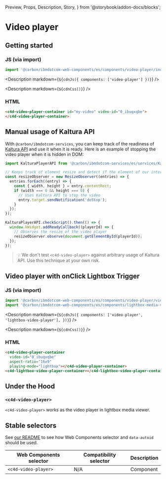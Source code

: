   Preview,
  Props,
  Description,
  Story,
} from '@storybook/addon-docs/blocks';

# Video player

## Getting started

### JS (via import)

```javascript
import '@carbon/ibmdotcom-web-components/es/components/video-player/index.js';
```

<Description markdown={`${cdnJs({ components: ['video-player'] })}`} />

<Description markdown={`${cdnCss()}`} />

### HTML

```html
<c4d-video-player-container id="my-video" video-id="0_ibuqxqbe">
</c4d-video-player-container>
```

## Manual usage of Kaltura API

With `@carbon/ibmdotcom-services`, you can keep track of the readiness of
[Kaltura API](http://player.kaltura.com/docs/api) and use it when it is ready.
Here is an example of stopping the video player when it is hidden in DOM:

```javascript
import KalturaPlayerAPI from '@carbon/ibmdotcom-services/es/services/KalturaPlayer/KalturaPlayer.js';

// Keeps track of element resize and detect if the element of our interest is hidden
const resizeObserver = new ResizeObserver((entries) => {
  entries.forEach((entry) => {
    const { width, height } = entry.contentRect;
    if (width === 0 && height === 0) {
      // Uses Kaltura API to stop the video
      entry.target.sendNotification('doStop');
    }
  });
});

KalturaPlayerAPI.checkScript().then(() => {
  window.kWidget.addReadyCallback((playerId) => {
    // Observes the resize of the video player
    resizeObserver.observe(document.getElementById(playerId));
  });
});
```

> 💡 We don't test `<c4d-video-player>` against arbitrary usage of Kaltura API.
> Use this technique at your own risk.

## Video player with onClick Lightbox Trigger

### JS (via import)

```javascript
import '@carbon/ibmdotcom-web-components/es/components/video-player/video-player-container.js';
import '@carbon/ibmdotcom-web-components/es/components/lightbox-media-viewer/lightbox-video-player-container.js';
```

<Description
  markdown={`${cdnJs({
    components: ['video-player', 'lightbox-video-player'],
  })}`}
/>

<Description markdown={`${cdnCss()}`} />

### HTML

```html
<c4d-video-player-container
  video-id="0_ibuqxqbe"
  aspect-ratio="16x9"
  playing-mode="lightbox"></c4d-video-player-container>
<c4d-lightbox-video-player-container></c4d-lightbox-video-player-container>
```

## Under the Hood

### `<c4d-video-player>`

`<c4d-video-player>` works as the video player in lightbox media viewer.

<Props of="cds-video-player" />

## Stable selectors

See
[our README](https://github.com/carbon-design-system/carbon-for-ibm-dotcom/tree/main/packages/web-components#stable-selectors-for-analytics-and-integratione2e-testing-in-web-components)
to see how Web Components selector and `data-autoid` should be used.

| Web Components selector | Compatibility selector | Description |
| ----------------------- | ---------------------- | ----------- |
| `<c4d-video-player>`    | N/A                    | Component   |

<Description markdown={contributing} />
